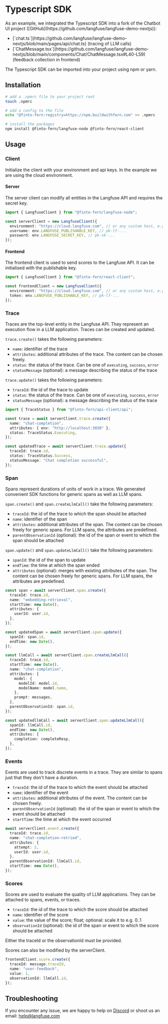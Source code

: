 # Typescript SDK


<Callout type="info" emoji="ℹ️">
  As an example, we integrated the Typescript SDK into a fork of the Chatbot UI
  project ([GitHub](https://github.com/langfuse/langfuse-demo-nextjs)):
  <ul>
    <li className="list-disc ml-8">
      [`chat.ts`](https://github.com/langfuse/langfuse-demo-nextjs/blob/main/pages/api/chat.ts)
      (tracing of LLM calls)
    </li>
    <li className="list-disc ml-8">
      [`ChatMessage.tsx`](https://github.com/langfuse/langfuse-demo-nextjs/blob/main/components/Chat/ChatMessage.tsx#L40-L59)
      (feedback collection in frontend)
    </li>
  </ul>
</Callout>

The Typescript SDK can be imported into your project using npm or yarn.

## Installation

```bash
# add a .npmrc file to your project root
touch .npmrc

# add a config to the file
echo "@finto-fern:registry=https://npm.buildwithfern.com" >> .npmrc

# install the packages
npm install @finto-fern/langfuse-node @finto-fern/react-client
```

## Usage

### Client

Initialize the client with your environment and api keys. In the example we are using the cloud environment.

#### Server

The server client can modify all entities in the Langfuse API and requires the secret key.

```typescript filename="server.ts"
import { LangfuseClient } from "@finto-fern/langfuse-node";

const serverClient = new LangfuseClient({
  environment: "https://cloud.langfuse.com", // or any custom host, e.g. http://localhost:3030
  username: env.LANGFUSE_PUBLISHABLE_KEY, // pk-lf-...
  password: env.LANGFUSE_SECRET_KEY, // pk-sk-...
});
```

#### Frontend

The frontend client is used to send scores to the Langfuse API. It can be initialised with the publishable key.

```typescript filename="frontend.ts"
import { LangfuseClient } from "@finto-fern/react-client";

const frontendClient = new LangfuseClient({
  environment: "https://cloud.langfuse.com", // or any custom host, e.g. http://localhost:3030
  token: env.LANGFUSE_PUBLISHABLE_KEY, // pk-lf-...
});
```

### Trace

Traces are the top-level entity in the Langfuse API. They represent an execution flow in a LLM application. Traces can be created and updated.

`trace.create()` takes the following parameters:

- `name`: identifier of the trace
- `attributes`: additional attributes of the trace. The content can be chosen freely.
- `status`: the status of the trace. Can be one of `executing`, `success`, `error`
- `statusMessage` (optional): a message describing the status of the trace

`trace.update()` takes the following parameters:

- `traceId`: the id of the trace to update
- `status`: the status of the trace. Can be one of `executing`, `success`, `error`
- `statusMessage` (optional): a message describing the status of the trace

```typescript filename="server.ts"
import { TraceStatus } from "@finto-fern/api-client/api";

const trace = await serverClient.trace.create({
  name: "chat-completion",
  attributes: { env: "http://localhost:3030" },
  status: TraceStatus.Executing,
});

const updatedTrace = await serverClient.trace.update({
  traceId: trace.id,
  status: TraceStatus.Success,
  statusMessage: "Chat completion successful",
});
```

### Span

Spans represent durations of units of work in a trace. We generated convenient SDK functions for generic spans as well as LLM spans.

`span.create()` and `span.createLlmCall()` take the following parameters:

- `traceId`: the id of the trace to which the span should be attached
- `name`: identifier of the span
- `attributes`: additional attributes of the span. The content can be chosen freely for generic spans. For LLM spans, the attributes are predefined.
- `parentObservationId` (optional): the id of the span or event to which the span should be attached

`span.update()` and `span.updateLlmCall()` take the following parameters:

- `spanId`: the id of the span to update
- `endTime`: the time at which the span ended
- `attributes` (optional): merges with existing attributes of the span. The content can be chosen freely for generic spans. For LLM spans, the attributes are predefined.

```typescript filename="server.ts"
const span = await serverClient.span.create({
  traceId: trace.id,
  name: "embedding-retrieval",
  startTime: new Date(),
  attributes: {
    userId: user.id,
  },
});

const updatedSpan = await serverClient.span.update({
  spanId: span.id,
  endTime: new Date(),
});

const llmCall = await serverClient.span.createLlmCall({
  traceId: trace.id,
  startTime: new Date(),
  name: "chat-completion",
  attributes: {
    model: {
      modelId: model.id,
      modelName: model.name,
    },
    prompt: messages,
  },
  parentObservationId: span.id,
});

const updatedllmCall = await serverClient.span.updateLlmCall({
  spanId: llmCall.id,
  endTime: new Date(),
  attributes: {
    completion: completeResp,
  },
});
```

### Events

Events are used to track discrete events in a trace. They are similar to spans just that they don't have a duration.

- `traceId`: the id of the trace to which the event should be attached
- `name`: identifier of the event
- `attributes`: additional attributes of the event. The content can be chosen freely.
- `parentObservationId` (optional): the id of the span or event to which the event should be attached
- `startTime`: the time at which the event occurred

```typescript filename="server.ts"
await serverClient.event.create({
  traceId: trace.id,
  name: "chat-completion-retried",
  attributes: {
    attempt: 2,
    userId: user.id,
  },
  parentObservationId: llmCall.id,
  startTime: new Date(),
});
```

### Scores

Scores are used to evaluate the quality of LLM applications. They can be attached to spans, events, or traces.

- `traceId`: the id of the trace to which the score should be attached
- `name`: identifier of the score
- `value`: the value of the score; float; optional: scale it to e.g. 0..1
- `observationId` (optional): the id of the span or event to which the score should be attached

Either the traceId or the observationId must be provided.

Scores can also be modified by the serverClient.

```typescript filename="frontend.ts"
frontendClient.score.create({
  traceId: message.traceId,
  name: "user-feedback",
  value: 1,
  observationId: llmCall.id,
});
```

## Troubleshooting

If you encounter any issue, we are happy to help on [Discord](https://discord.com/invite/DNDAarxE) or shoot us an email: help@langfuse.com
